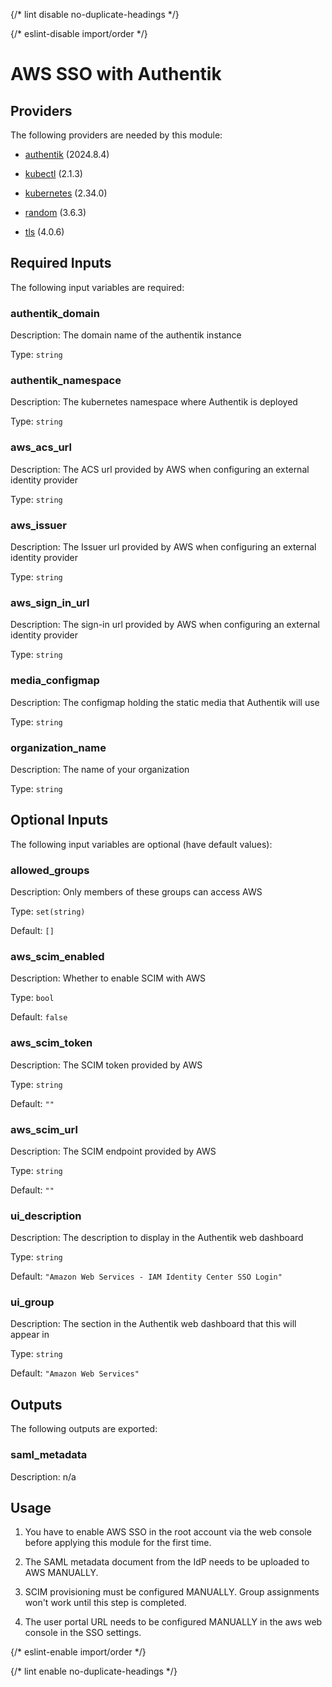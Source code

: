 
{/* lint disable no-duplicate-headings */}

{/* eslint-disable import/order */}
<ModuleHeader name="authentik_aws_sso" sourceHref="https://github.com/Panfactum/stack/tree/__PANFACTUM_VERSION_STABLE_25_04__/packages/infrastructure/authentik_aws_sso" status="stable" type="direct"/>

# AWS SSO with Authentik

## Providers

The following providers are needed by this module:

- [authentik](https://registry.terraform.io/providers/goauthentik/authentik/2024.8.4/docs) (2024.8.4)

- [kubectl](https://registry.terraform.io/providers/alekc/kubectl/2.1.3/docs) (2.1.3)

- [kubernetes](https://registry.terraform.io/providers/hashicorp/kubernetes/2.34.0/docs) (2.34.0)

- [random](https://registry.terraform.io/providers/hashicorp/random/3.6.3/docs) (3.6.3)

- [tls](https://registry.terraform.io/providers/hashicorp/tls/4.0.6/docs) (4.0.6)

## Required Inputs

The following input variables are required:

### authentik\_domain

Description: The domain name of the authentik instance

Type: `string`

### authentik\_namespace

Description: The kubernetes namespace where Authentik is deployed

Type: `string`

### aws\_acs\_url

Description: The ACS url provided by AWS when configuring an external identity provider

Type: `string`

### aws\_issuer

Description: The Issuer url provided by AWS when configuring an external identity provider

Type: `string`

### aws\_sign\_in\_url

Description: The sign-in url provided by AWS when configuring an external identity provider

Type: `string`

### media\_configmap

Description: The configmap holding the static media that Authentik will use

Type: `string`

### organization\_name

Description: The name of your organization

Type: `string`

## Optional Inputs

The following input variables are optional (have default values):

### allowed\_groups

Description: Only members of these groups can access AWS

Type: `set(string)`

Default: `[]`

### aws\_scim\_enabled

Description: Whether to enable SCIM with AWS

Type: `bool`

Default: `false`

### aws\_scim\_token

Description: The SCIM token provided by AWS

Type: `string`

Default: `""`

### aws\_scim\_url

Description: The SCIM endpoint provided by AWS

Type: `string`

Default: `""`

### ui\_description

Description: The description to display in the Authentik web dashboard

Type: `string`

Default: `"Amazon Web Services - IAM Identity Center SSO Login"`

### ui\_group

Description: The section in the Authentik web dashboard that this will appear in

Type: `string`

Default: `"Amazon Web Services"`

## Outputs

The following outputs are exported:

### saml\_metadata

Description: n/a

## Usage

1. You have to enable AWS SSO in the root account via the web console
   before applying this module for the first time.

2. The SAML metadata document from the IdP needs to be uploaded to AWS MANUALLY.

3. SCIM provisioning must be configured MANUALLY. Group assignments won't work until this step is completed.

4. The user portal URL needs to be configured MANUALLY in the aws web console in the SSO settings.

{/* eslint-enable import/order */}

{/* lint enable no-duplicate-headings */}
